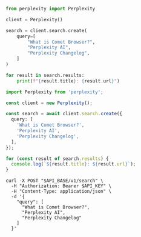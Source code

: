 <CodeGroup>

```python Python
from perplexity import Perplexity

client = Perplexity()

search = client.search.create(
    query=[
        "What is Comet Browser?",
        "Perplexity AI",
        "Perplexity Changelog",
    ]
)

for result in search.results:
    print(f"{result.title}: {result.url}")
```

```typescript TypeScript
import Perplexity from 'perplexity';

const client = new Perplexity();

const search = await client.search.create({
  query: [
    'What is Comet Browser?',
    'Perplexity AI',
    'Perplexity Changelog',
  ],
});

for (const result of search.results) {
  console.log(`${result.title}: ${result.url}`);
}
```

```curl cURL
curl -X POST "$API_BASE/v1/search" \
  -H "Authorization: Bearer $API_KEY" \
  -H "Content-Type: application/json" \
  -d '{
    "query": [
      "What is Comet Browser?",
      "Perplexity AI",
      "Perplexity Changelog"
    ]
  }'
```

</CodeGroup>


